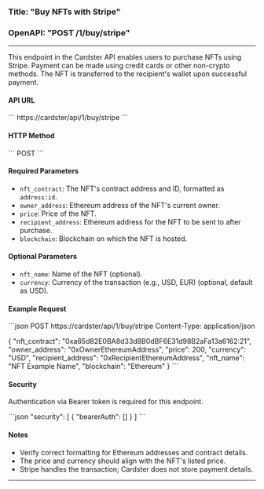 ### Title: "Buy NFTs with Stripe"

### OpenAPI: "POST /1/buy/stripe"

---

This endpoint in the Cardster API enables users to purchase NFTs using Stripe. Payment can be made using credit cards or other non-crypto methods. The NFT is transferred to the recipient's wallet upon successful payment.

#### API URL

\```
https://cardster/api/1/buy/stripe
\```

#### HTTP Method

\```
POST
\```

#### Required Parameters

- `nft_contract`: The NFT's contract address and ID, formatted as `address:id`.
- `owner_address`: Ethereum address of the NFT's current owner.
- `price`: Price of the NFT.
- `recipient_address`: Ethereum address for the NFT to be sent to after purchase.
- `blockchain`: Blockchain on which the NFT is hosted.

#### Optional Parameters

- `nft_name`: Name of the NFT (optional).
- `currency`: Currency of the transaction (e.g., USD, EUR) (optional, default as USD).

#### Example Request

\```json
POST https://cardster/api/1/buy/stripe
Content-Type: application/json

{
"nft_contract": "0xa65d82E0BA8d33d8B0dBF6E31d98B2aFa13a6162:21",
"owner_address": "0xOwnerEthereumAddress",
"price": 200,
"currency": "USD",
"recipient_address": "0xRecipientEthereumAddress",
"nft_name": "NFT Example Name",
"blockchain": "Ethereum"
}
\```

#### Security

Authentication via Bearer token is required for this endpoint.

\```json
"security": [
{
"bearerAuth": []
}
]
\```

#### Notes

- Verify correct formatting for Ethereum addresses and contract details.
- The price and currency should align with the NFT's listed price.
- Stripe handles the transaction; Cardster does not store payment details.

---
